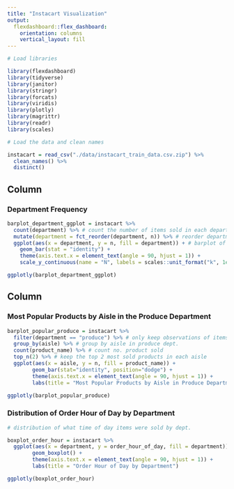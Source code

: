 ```yaml
---
title: "Instacart Visualization"
output: 
  flexdashboard::flex_dashboard:
    orientation: columns
    vertical_layout: fill
---
```

  
```r

# Load libraries

library(flexdashboard)
library(tidyverse)
library(janitor)
library(stringr)
library(forcats)
library(viridis)
library(plotly)
library(magrittr)
library(readr)
library(scales)

```


```r

# Load the data and clean names

instacart = read_csv("./data/instacart_train_data.csv.zip") %>%
  clean_names() %>%
  distinct()


```


Column {data-width=650}
-----------------------------------------------------------------------

### Department Frequency

```r

barplot_department_ggplot = instacart %>% 
  count(department) %>% # count the number of items sold in each department
  mutate(department = fct_reorder(department, n)) %>% # reorder department by n
  ggplot(aes(x = department, y = n, fill = department)) + # barplot of no.items sold by dept.
    geom_bar(stat = "identity") + 
    theme(axis.text.x = element_text(angle = 90, hjust = 1)) + 
    scale_y_continuous(name = "N", labels = scales::unit_format("k", 1e-3)) 

ggplotly(barplot_department_ggplot)

```

Column {data-width=350}
-----------------------------------------------------------------------

### Most Popular Products by Aisle in the Produce Department

```r

barplot_popular_produce = instacart %>% 
  filter(department == "produce") %>% # only keep observations of items in produce dept.
  group_by(aisle) %>% # group by aisle in produce dept.
  count(product_name) %>% # count no. product sold
  top_n(2) %>% # keep the top 2 most sold products in each aisle
  ggplot(aes(x = aisle, y = n, fill = product_name)) +
        geom_bar(stat="identity", position="dodge") +
        theme(axis.text.x = element_text(angle = 90, hjust = 1)) +
        labs(title = "Most Popular Products by Aisle in Produce Department")

ggplotly(barplot_popular_produce)

```

### Distribution of Order Hour of Day by Department

```r

# distribution of what time of day items were sold by dept. 

boxplot_order_hour = instacart %>% 
  ggplot(aes(x = department, y = order_hour_of_day, fill = department)) + 
        geom_boxplot() +
        theme(axis.text.x = element_text(angle = 90, hjust = 1)) +
        labs(title = "Order Hour of Day by Department")

ggplotly(boxplot_order_hour)

```

